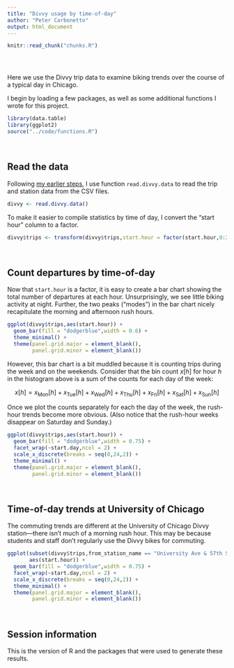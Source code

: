 ```yaml
---
title: "Divvy usage by time-of-day"
author: "Peter Carbonetto"
output: html_document
---
```


<!-- Define defaults shared by all workflowr files. -->
```r
knitr::read_chunk("chunks.R")
```

<!-- Update knitr chunk options -->
```r
```

<!-- Insert the date the file was last updated -->
```r
```

<!-- Insert the code version (Git commit SHA1) if Git repository
 exists and R package git2r is installed -->
```r
```

Here we use the Divvy trip data to examine biking trends over the
course of a typical day in Chicago.

I begin by loading a few packages, as well as some additional
functions I wrote for this project.

```r
library(data.table)
library(ggplot2)
source("../code/functions.R")
```
<br>

## Read the data

Following [my earlier steps](first-glance.html), I use function
`read.divvy.data` to read the trip and station data from the CSV
files.

```r
divvy <- read.divvy.data()
```

To make it easier to compile statistics by time of day, I convert the
"start hour" column to a factor.

```r
divvy$trips <- transform(divvy$trips,start.hour = factor(start.hour,0:23))
```
<br>

## Count departures by time-of-day

Now that `start.hour` is a factor, it is easy to create a bar chart
showing the total number of departures at each hour. Unsurprisingly,
we see little biking activity at night. Further, the two peaks
("modes") in the bar chart nicely recapitulate the morning and
afternoon rush hours.

```r
ggplot(divvy$trips,aes(start.hour)) +
  geom_bar(fill = "dodgerblue",width = 0.6) +
  theme_minimal() +
  theme(panel.grid.major = element_blank(),
        panel.grid.minor = element_blank())
```

However, this bar chart is a bit muddled because it is counting trips
during the week and on the weekends. Consider that the bin count
$x[h]$ for hour $h$ in the histogram above is a sum of the counts for
each day of the week:

$$x[h] =
x_{\mathsf{Mon}}[h] + x_{\mathsf{Tue}}[h] + x_{\mathsf{Wed}}[h] +
x_{\mathsf{Thu}}[h] + x_{\mathsf{Fri}}[h] + x_{\mathsf{Sat}}[h] +
x_{\mathsf{Sun}}[h]
$$

Once we plot the counts separately for each the day of the week, the
rush-hour trends become more obvious. (Also notice that the rush-hour
weeks disappear on Saturday and Sunday.)

```r
ggplot(divvy$trips,aes(start.hour)) +
  geom_bar(fill = "dodgerblue",width = 0.75) +
  facet_wrap(~start.day,ncol = 2) +
  scale_x_discrete(breaks = seq(0,24,2)) +
  theme_minimal() +
  theme(panel.grid.major = element_blank(),
        panel.grid.minor = element_blank())
```
<br>

## Time-of-day trends at University of Chicago

The commuting trends are different at the University of Chicago Divvy
station---there isn't much of a morning rush hour. This may be because
students and staff don't regularly use the Divvy bikes for commuting.

```r
ggplot(subset(divvy$trips,from_station_name == "University Ave & 57th St"),
       aes(start.hour)) +
  geom_bar(fill = "dodgerblue",width = 0.75) +
  facet_wrap(~start.day,ncol = 2) +
  scale_x_discrete(breaks = seq(0,24,2)) +
  theme_minimal() +
  theme(panel.grid.major = element_blank(),
        panel.grid.minor = element_blank())
```

<br>

## Session information

This is the version of R and the packages that were used to generate
these results.

```r
```
